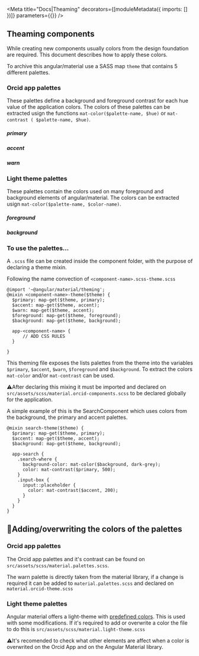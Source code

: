 
<Meta
  title="Docs|Theaming"
  decorators={[moduleMetadata({ imports: [] })]}
  parameters={{}}
/>

## Theaming components

While creating new components usually colors from the design foundation are required. This document describes how to apply these colors.

To archive this angular/material use a SASS map `theme` that contains 5 different palettes.

### Orcid app palettes

These palettes define a background and foreground contrast for each hue value of the application colors.
The colors of these palettes can be extracted usign the functions `mat-color($palette-name, $hue)` or `mat-contrast ( $palette-name, $hue)`.

##### primary

<Story id="foundation-palette--primary" height="110px" />

##### accent

<Story id="foundation-palette--accent" height="110px" />

##### warn

<Story id="foundation-palette--warn" height="110px" />

### Light theme palettes

These palettes contain the colors used on many foreground and background elements of angular/material.
The colors can be extracted usign `mat-color($palette-name, $color-name)`.

##### foreground

<Story id="foundation-palette--foreground" height="140px" />

##### background

<Story id="foundation-palette--background" height="200px" />

### To use the palettes...

A `.scss` file can be created inside the component folder, with the purpose of declaring a theme mixin.

Following the name convection of `<component-name>.scss-theme.scss`

```
@import '~@angular/material/theming';
@mixin <component-name>-theme($theme) {
  $primary: map-get($theme, primary);
  $accent: map-get($theme, accent);
  $warn: map-get($theme, accent);
  $foreground: map-get($theme, foreground);
  $background: map-get($theme, background);

  app-<component-name> {
      // ADD CSS RULES
  }

}
```

This theming file exposes the lists palettes from the theme into the variables `$primary`, `$accent`, `$warn`, `$foreground` and `$background`.
To extract the colors `mat-color` and/or `mat-contrast` can be used.

⚠️After declaring this mixing it must be imported and declared on `src/assets/scss/material.orcid-components.scss` to be declared globally for the application.

A simple example of this is the SearchComponent which uses colors from the background, the primary and accent palettes.

```
@mixin search-theme($theme) {
  $primary: map-get($theme, primary);
  $accent: map-get($theme, accent);
  $background: map-get($theme, background);

  app-search {
    .search-where {
      background-color: mat-color($background, dark-grey);
      color: mat-contrast($primary, 500);
    }
    .input-box {
      input::placeholder {
        color: mat-contrast($accent, 200);
      }
    }
  }
}
```

## 🔧Adding/overwriting the colors of the palettes

### Orcid app palettes

The Orcid app palettes and it's contrast can be found on `src/assets/scss/material.palettes.scss`.

The warn palette is directly taken from the material library, if a change is required it can be added to `material.palettes.scss` and declared on `material.orcid-theme.scss`

### Light theme palettes

Angular material offers a light-theme with [predefined colors](https://github.com/angular/components/blob/8.1.4/src/material/core/theming/_palette.scss#L674-L745). This is used with some modifications.
If it's required to add or overwrite a color the file to do this is `src/assets/scss/material.light-theme.scss`

⚠️It's recomended to check what other elements are affect when a color is overwrited on the Orcid App and on the Angular Material library.
